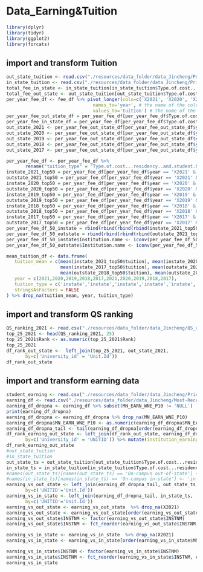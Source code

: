 # Data_Earning&Tuition

```r
library(dplyr)
library(tidyr)
library(ggplot2)
library(forcats)
```


## import and transform Tuition

```r
out_state_tuition <- read.csv("./resources/data_folder/data_Jincheng/Pricetrend_out_state.csv", header = TRUE)
in_state_tuition <- read.csv("./resources/data_folder/data_Jincheng/Pricetrend_in_state.csv", header = TRUE)
total_fee_in_state <- in_state_tuition[in_state_tuition$Type.of.cost...residency..and.student.housing == 'On-campus in-state',]
total_fee_out_state <- out_state_tuition[out_state_tuition$Type.of.cost...residency..and.student.housing == 'On-campus out-of-state',]
per_year_fee_df <- fee_df %>% pivot_longer(cols=c('X2021', 'X2020', 'X2019', 'X2018', 'X2017'), # the columns(feature names) to be pivoted
                                names_to='year', # the name of the column of features
                                values_to='tuition') # the name of the column of values
per_year_fee_out_state_df = per_year_fee_df[per_year_fee_df$Type.of.cost...residency..and.student.housing == 'On-campus out-of-state',]
per_year_fee_in_state_df = per_year_fee_df[per_year_fee_df$Type.of.cost...residency..and.student.housing == 'On-campus in-state',]
out_state_2021 <- per_year_fee_out_state_df[per_year_fee_out_state_df$year == "X2021", ]
out_state_2020 <- per_year_fee_out_state_df[per_year_fee_out_state_df$year == "X2020", ]
out_state_2019 <- per_year_fee_out_state_df[per_year_fee_out_state_df$year == "X2019", ]
out_state_2018 <- per_year_fee_out_state_df[per_year_fee_out_state_df$year == "X2018", ]
out_state_2017 <- per_year_fee_out_state_df[per_year_fee_out_state_df$year == "X2017", ]

per_year_fee_df <- per_year_fee_df %>% 
       rename("tuition_type" = "Type.of.cost...residency..and.student.housing")
instate_2021_top50 = per_year_fee_df[per_year_fee_df$year == 'X2021' &  per_year_fee_df$tuition_type == 'On-campus in-state', ] %>% arrange(desc(tuition)) %>% head(2500)
outstate_2021_top50 = per_year_fee_df[per_year_fee_df$year == 'X2021' & per_year_fee_df$tuition_type == 'On-campus out-of-state', ] %>% arrange(desc(tuition)) %>% head(2500)
instate_2020_top50 = per_year_fee_df[per_year_fee_df$year == 'X2020' & per_year_fee_df$tuition_type == 'On-campus in-state', ] %>% arrange(desc(tuition)) %>% head(2500)
outstate_2020_top50 = per_year_fee_df[per_year_fee_df$year == 'X2020' & per_year_fee_df$tuition_type == 'On-campus out-of-state', ] %>% arrange(desc(tuition)) %>% head(2500)
instate_2019_top50 = per_year_fee_df[per_year_fee_df$year == 'X2019' & per_year_fee_df$tuition_type == 'On-campus in-state', ] %>% arrange(desc(tuition)) %>% head(2500)
outstate_2019_top50 = per_year_fee_df[per_year_fee_df$year == 'X2019' & per_year_fee_df$tuition_type == 'On-campus out-of-state', ] %>% arrange(desc(tuition)) %>% head(2500)
instate_2018_top50 = per_year_fee_df[per_year_fee_df$year == 'X2018' & per_year_fee_df$tuition_type == 'On-campus in-state', ] %>% arrange(desc(tuition)) %>% head(2500)
outstate_2018_top50 = per_year_fee_df[per_year_fee_df$year == 'X2018' & per_year_fee_df$tuition_type == 'On-campus out-of-state', ] %>% arrange(desc(tuition)) %>% head(2500)
instate_2017_top50 = per_year_fee_df[per_year_fee_df$year == 'X2017' & per_year_fee_df$tuition_type == 'On-campus in-state', ] %>% arrange(desc(tuition)) %>% head(2500)
outstate_2017_top50 = per_year_fee_df[per_year_fee_df$year == 'X2017' & per_year_fee_df$tuition_type == 'On-campus out-of-state', ] %>% arrange(desc(tuition)) %>% head(2500)
per_year_fee_df_50_instate = rbind(rbind(rbind(rbind(instate_2021_top50,instate_2020_top50), instate_2019_top50), instate_2018_top50), instate_2017_top50) %>% drop_na(tuition)
per_year_fee_df_50_outstate = rbind(rbind(rbind(rbind(outstate_2021_top50,outstate_2020_top50), outstate_2019_top50), outstate_2018_top50), outstate_2017_top50)%>% drop_na(tuition)
per_year_fee_df_50_instate$Institution.name <- iconv(per_year_fee_df_50_instate$Institution.name, "ASCII", "UTF-8", sub="")
per_year_fee_df_50_outstate$Institution.name <- iconv(per_year_fee_df_50_outstate$Institution.name, "ASCII", "UTF-8", sub="")

mean_tuition_df <- data.frame(
   tuition_mean = c(mean(instate_2021_top50$tuition), mean(instate_2020_top50$tuition), mean(instate_2019_top50$tuition), mean(instate_2018_top50$tuition),
                    mean(instate_2017_top50$tuition), mean(outstate_2021_top50$tuition), mean(outstate_2020_top50$tuition), mean(outstate_2019_top50$tuition), 
                    mean(outstate_2018_top50$tuition), mean(outstate_2017_top50$tuition)), 
   year = c(2021,2020,2019,2018,2017,2021,2020,2019,2018,2017),
   tuition_type = c('instate','instate','instate','instate','instate','outstate','outstate','outstate','outstate','outstate'), 
   stringsAsFactors = FALSE
) %>% drop_na(tuition_mean, year, tuition_type)
```


## import and transform QS ranking

```r
QS_ranking_2021 <- read.csv("./resources/data_folder/data_Jincheng/QS_ranking_2021.csv", header = TRUE)
top_25_2021 <- head(QS_ranking_2021, 25)
top_25_2021$Rank <- as.numeric(top_25_2021$Rank)
top_25_2021
df_rank_out_state <-  left_join(top_25_2021, out_state_2021, 
       by=c('University_id' = 'Unit.Id'))
df_rank_out_state
```

## import and transform earning data

```r
student_earning <- read.csv("./resources/data_folder/data_Jincheng/Pricetrend_in_state.csv", header = TRUE)
earning_df <- read.csv("./resources/data_folder/data_Jincheng/Most-Recent-Cohorts-Institution-earning.csv", header = TRUE)%>% subset( select = c(UNITID,INSTNM, MN_EARN_WNE_P10))
earning_df_dropna <- earning_df %>% subset(MN_EARN_WNE_P10 != 'NULL')
print(earning_df_dropna)
earning_df_dropna <- earning_df_dropna %>% drop_na(MN_EARN_WNE_P10)
earning_df_dropna$MN_EARN_WNE_P10 <- as.numeric(earning_df_dropna$MN_EARN_WNE_P10)
earning_df_dropna_tail <- tail(earning_df_dropna[order(earning_df_dropna$MN_EARN_WNE_P10),], 100)
df_rank_earning_out_state <- left_join(df_rank_out_state, earning_df_dropna, 
       by=c('University_id' = 'UNITID')) %>% mutate(institution_earning_vs_tuition = MN_EARN_WNE_P10/tuition)
df_rank_earning_out_state
#out_state_tuition 
#in_state_tuition
out_state_ts = out_state_tuition[out_state_tuition$Type.of.cost...residency..and.student.housing == 'On-campus out-of-state',]
in_state_ts = in_state_tuition[in_state_tuition$Type.of.cost...residency..and.student.housing == 'On-campus in-state',]
#names(out_state_ts)[names(out_state_ts) == 'On-campus out-of-state'] <- 'out_of_state_tuition'
#names(in_state_ts)[names(in_state_ts) == 'On-campus in-state'] <- 'in_state_tuition'
earning_vs_out_state <- left_join(earning_df_dropna_tail, out_state_ts, 
       by=c('UNITID'='Unit.Id'))
earning_vs_in_state <- left_join(earning_df_dropna_tail, in_state_ts, 
       by=c('UNITID'='Unit.Id'))
earning_vs_out_state <- earning_vs_out_state  %>% drop_na(X2021)
earning_vs_out_state <- earning_vs_out_state[order(earning_vs_out_state$MN_EARN_WNE_P10),]
earning_vs_out_state$INSTNM <- factor(earning_vs_out_state$INSTNM)
earning_vs_out_state$INSTNM <- fct_reorder(earning_vs_out_state$INSTNM, earning_vs_out_state$MN_EARN_WNE_P10, .desc = FALSE)

earning_vs_in_state <- earning_vs_in_state  %>% drop_na(X2021)
earning_vs_in_state <- earning_vs_in_state[order(earning_vs_in_state$MN_EARN_WNE_P10),]

earning_vs_in_state$INSTNM <- factor(earning_vs_in_state$INSTNM)
earning_vs_in_state$INSTNM <- fct_reorder(earning_vs_in_state$INSTNM, earning_vs_in_state$MN_EARN_WNE_P10, .desc = FALSE)
earning_vs_in_state
```


